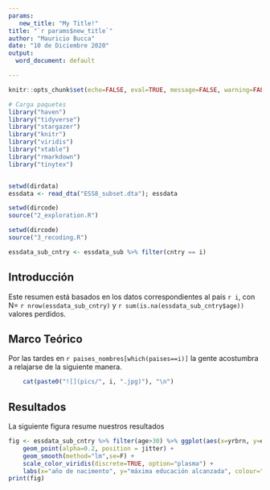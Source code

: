 ```yaml
---
params:
   new_title: "My Title!"
title: "`r params$new_title`"
author: "Mauricio Bucca"
date: "10 de Diciembre 2020"
output:
  word_document: default

---
```


```r
knitr::opts_chunk$set(echo=FALSE, eval=TRUE, message=FALSE, warning=FALSE, fig.height=6)

# Carga paquetes
library("haven")
library("tidyverse")
library("stargazer")
library("knitr")
library("viridis")
library("xtable")
library("rmarkdown")
library("tinytex")


setwd(dirdata)
essdata <- read_dta("ESS8_subset.dta"); essdata

setwd(dircode)
source("2_exploration.R")

setwd(dircode)
source("3_recoding.R")

essdata_sub_cntry <- essdata_sub %>% filter(cntry == i)


```

## Introducción


Este resumen está basados en los datos correspondientes al país  `r i`, con N= `r nrow(essdata_sub_cntry)` y `r sum(is.na(essdata_sub_cntry$age))` valores perdidos.

## Marco Teórico

Por las tardes en `r paises_nombres[which(paises==i)]` la gente acostumbra a relajarse de la siguiente manera.

```r
    cat(paste0("![](pics/", i, ".jpg)"), "\n")
```



## Resultados

La siguiente figura resume nuestros resultados

```r
fig <- essdata_sub_cntry %>% filter(age>30) %>% ggplot(aes(x=yrbrn, y=eisced, colour=gndr_string)) +
	geom_point(alpha=0.2, position = jitter) +
	geom_smooth(method="lm",se=F) + 
  	scale_color_viridis(discrete=TRUE, option="plasma") +
    labs(x="año de nacimento", y="máxima educación alcanzada", colour="genero")
print(fig)
```
